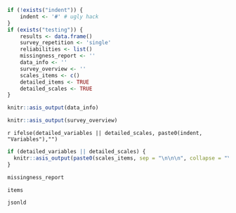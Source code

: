 ```r
if (!exists("indent")) {
	indent <- '#' # ugly hack
}
if (exists("testing")) {
	results <- data.frame()
	survey_repetition <- 'single'
	reliabilities <- list()
	missingness_report <- ''
	data_info <- '' 
	survey_overview <- '' 
	scales_items <- c()
	detailed_items <- TRUE
	detailed_scales <- TRUE
}
```


```r
knitr::asis_output(data_info)
```


```r
knitr::asis_output(survey_overview)
```


`r ifelse(detailed_variables || detailed_scales, paste0(indent, "Variables"),"") `

```r
if (detailed_variables || detailed_scales) {
  knitr::asis_output(paste0(scales_items, sep = "\n\n\n", collapse = "\n\n\n"))
}
```

```r
missingness_report
```


```r
items
```

```r
jsonld
```
